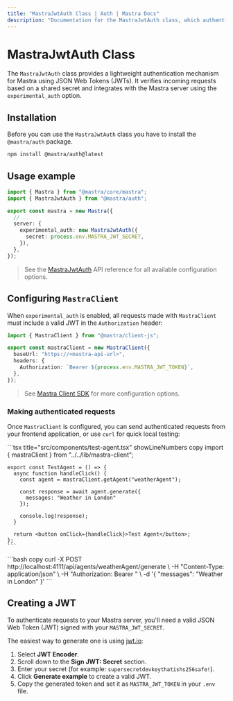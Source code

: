```yaml
---
title: "MastraJwtAuth Class | Auth | Mastra Docs"
description: "Documentation for the MastraJwtAuth class, which authenticates Mastra applications using JSON Web Tokens."
---
```



# MastraJwtAuth Class

The `MastraJwtAuth` class provides a lightweight authentication mechanism for Mastra using JSON Web Tokens (JWTs). It verifies incoming requests based on a shared secret and integrates with the Mastra server using the `experimental_auth` option.

## Installation

Before you can use the `MastraJwtAuth` class you have to install the `@mastra/auth` package.

```bash copy
npm install @mastra/auth@latest
```

## Usage example

```typescript {2,7-9} title="src/mastra/index.ts" showLineNumbers copy
import { Mastra } from "@mastra/core/mastra";
import { MastraJwtAuth } from "@mastra/auth";

export const mastra = new Mastra({
  // ..
  server: {
    experimental_auth: new MastraJwtAuth({
      secret: process.env.MASTRA_JWT_SECRET,
    }),
  },
});
```

> See the [MastraJwtAuth](/reference/auth/jwt) API reference for all available configuration options.

## Configuring `MastraClient`

When `experimental_auth` is enabled, all requests made with `MastraClient` must include a valid JWT in the `Authorization` header:

```typescript {6} title="lib/mastra/mastra-client.ts" showLineNumbers copy
import { MastraClient } from "@mastra/client-js";

export const mastraClient = new MastraClient({
  baseUrl: "https://<mastra-api-url>",
  headers: {
    Authorization: `Bearer ${process.env.MASTRA_JWT_TOKEN}`,
  },
});
```

> See [Mastra Client SDK](/docs/server-db/mastra-client) for more configuration options.

### Making authenticated requests

Once `MastraClient` is configured, you can send authenticated requests from your frontend application, or use `curl` for quick local testing:

<Tabs>
  <TabItem value="curl" label="cURL">
    ```tsx title="src/components/test-agent.tsx" showLineNumbers copy
    import { mastraClient } from "../../lib/mastra-client";

    export const TestAgent = () => {
      async function handleClick() {
        const agent = mastraClient.getAgent("weatherAgent");

        const response = await agent.generate({
          messages: "Weather in London"
        });

        console.log(response);
      }

      return <button onClick={handleClick}>Test Agent</button>;
    };
    ```

  </TabItem>
  <TabItem value="react" label="React">
    ```bash copy
    curl -X POST http://localhost:4111/api/agents/weatherAgent/generate \
      -H "Content-Type: application/json" \
      -H "Authorization: Bearer <your-jwt>" \
      -d '{
        "messages": "Weather in London"
      }'
    ```
  </TabItem>
</Tabs>

## Creating a JWT

To authenticate requests to your Mastra server, you'll need a valid JSON Web Token (JWT) signed with your `MASTRA_JWT_SECRET`.

The easiest way to generate one is using [jwt.io](https://www.jwt.io/):

1. Select **JWT Encoder**.
2. Scroll down to the **Sign JWT: Secret** section.
3. Enter your secret (for example: `supersecretdevkeythatishs256safe!`).
4. Click **Generate example** to create a valid JWT.
5. Copy the generated token and set it as `MASTRA_JWT_TOKEN` in your `.env` file.
